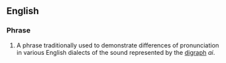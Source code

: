 ==English==

===Phrase===
{{infl|en|Phrasebook|head=[[the|The]] [[rain]] [[in]] [[Spain]] [[fall]]s [[mainly]] [[in]] [[the]] [[plain]]}}

# {{dated}} A phrase traditionally used to demonstrate differences of pronunciation in various English dialects of the sound represented by the [[digraph]] ''ai''.